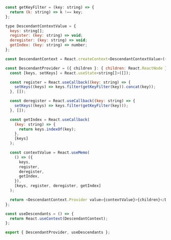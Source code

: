 ```js !!
const getKeyFilter = (key: string) => {
  return (k: string) => k !== key;
};

type DescendantContextValue = {
  keys: string[];
  register: (key: string) => void;
  deregister: (key: string) => void;
  getIndex: (key: string) => number;
};

const DescendantContext = React.createContext<DescendantContextValue>({} as DescendantContextValue);

const DescendantProvider = ({ children }: { children: React.ReactNode }) => {
  const [keys, setKeys] = React.useState<string[]>([]);

  const register = React.useCallback((key: string) => {
    setKeys((keys) => keys.filter(getKeyFilter(key)).concat(key));
  }, []);

  const deregister = React.useCallback((key: string) => {
    setKeys((keys) => keys.filter(getKeyFilter(key)));
  }, []);

  const getIndex = React.useCallback(
    (key: string) => {
      return keys.indexOf(key);
    },
    [keys]
  );

  const contextValue = React.useMemo(
    () => ({
      keys,
      register,
      deregister,
      getIndex,
    }),
    [keys, register, deregister, getIndex]
  );

  return <DescendantContext.Provider value={contextValue}>{children}</DescendantContext.Provider>;
};

const useDescendants = () => {
  return React.useContext(DescendantContext);
};

export { DescendantProvider, useDescendants };
```
